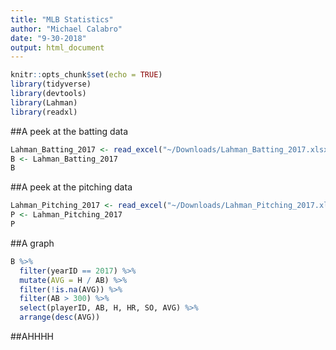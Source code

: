 ```yaml
---
title: "MLB Statistics"
author: "Michael Calabro"
date: "9-30-2018"
output: html_document
---
```


```r
knitr::opts_chunk$set(echo = TRUE)
library(tidyverse)
library(devtools)
library(Lahman)
library(readxl)
```

##A peek at the batting data
```r
Lahman_Batting_2017 <- read_excel("~/Downloads/Lahman_Batting_2017.xlsx")
B <- Lahman_Batting_2017
B
```

##A peek at the pitching data
```r
Lahman_Pitching_2017 <- read_excel("~/Downloads/Lahman_Pitching_2017.xlsx")
P <- Lahman_Pitching_2017
P
```

##A graph
```r
B %>%
  filter(yearID == 2017) %>%
  mutate(AVG = H / AB) %>%
  filter(!is.na(AVG)) %>%
  filter(AB > 300) %>%
  select(playerID, AB, H, HR, SO, AVG) %>%
  arrange(desc(AVG))
```

##AHHHH

